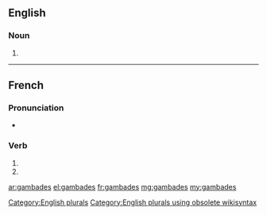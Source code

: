 {{also|gambadés}}
==English==

===Noun===
{{head|en}}

# {{plural of|gambade}}

[[Category:English plurals]][[Category:English plurals using obsolete wikisyntax]]

----

==French==

===Pronunciation===
* {{homophones|lang=fr|gambade|gambadent}}

===Verb===
{{fr-verb-form}}

# {{conjugation of|gambader||2|s|pres|ind|lang=fr}}
# {{conjugation of|gambader||2|s|pres|sub|lang=fr}}

[[ar:gambades]]
[[el:gambades]]
[[fr:gambades]]
[[mg:gambades]]
[[my:gambades]]